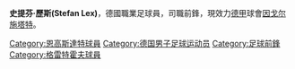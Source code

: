 {{noteTA|G1=足球|G2=德甲}}

{{Infobox football biography
| playername          = 史提芬·歷斯<br>''Stefan Lex''
| image               = StefanLex.jpg
| image_size          = 
| caption             = 
| fullname            = 
| birth_date          = {{birth date and age|1989|11|27}}
| birth_place         = [[德國|德國]][[艾丁|艾丁]]
| height              = 
| position            = [[前鋒|前鋒]]
| currentclub         = [[因戈尔施塔特04足球俱乐部|因戈尔施塔特]]
| clubnumber          = 14
| youthyears1         = 
| youthclubs1         = FC Eitting
| youthyears2         = {{0|0000}}–2009
| youthclubs2         = [[SE_Freising|SE Freising]]
| years1              = 2009–2013
| clubs1              = [[TSV_Buchbach|TSV Buchbach]]
| caps1               = 97
| goals1              = 33
| years2              = 2013–2014
| clubs2              = [[格雷特霍夫_II|格雷特霍夫 II]]
| caps2               = 31
| goals2              = 13
| years3              = 2013–2014
| clubs3              = [[格雷特霍夫|格雷特霍夫]]
| caps3               = 0
| goals3              = 0
| years4              = 2014–
| clubs4              = [[因戈尔施塔特04足球俱乐部|因戈尔施塔特]]
| caps4               = 21
| goals4              = 6
| nationalyears1      = 
| nationalteam1       = 
| nationalcaps1       = 
| nationalgoals1      = 
| medaltemplates      = 
| club-update         = 22 December 2014
| nationalteam-update = 
}}

'''史提芬·歷斯(Stefan Lex)'''{{BD|1989年|11月27日}}，德國職業足球員，司職前鋒，現效力[[德国足球甲级联赛|德甲]]球會[[因戈尔施塔特04足球俱乐部|因戈尔施塔特]]。

{{DEFAULTSORT: Lex, Stefan}}
[[Category:恩高斯達特球員|Category:恩高斯達特球員]]
[[Category:德国男子足球运动员|Category:德国男子足球运动员]]
[[Category:足球前鋒|Category:足球前鋒]]
[[Category:格雷特霍夫球員|Category:格雷特霍夫球員]]